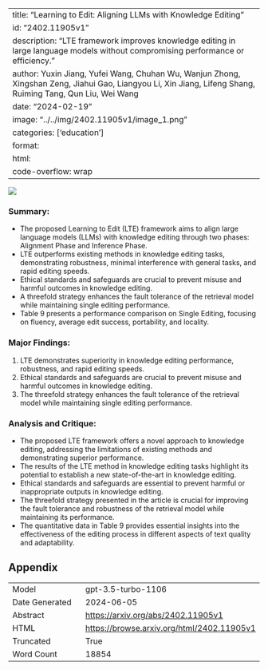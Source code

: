 
---
title: "Learning to Edit: Aligning LLMs with Knowledge Editing"
id: "2402.11905v1"
description: "LTE framework improves knowledge editing in large language models without compromising performance or efficiency."
author: Yuxin Jiang, Yufei Wang, Chuhan Wu, Wanjun Zhong, Xingshan Zeng, Jiahui Gao, Liangyou Li, Xin Jiang, Lifeng Shang, Ruiming Tang, Qun Liu, Wei Wang
date: "2024-02-19"
image: "../../img/2402.11905v1/image_1.png"
categories: ['education']
format:
  html:
    code-overflow: wrap
---

![](../../img/2402.11905v1/image_1.png)

### Summary:
- The proposed Learning to Edit (LTE) framework aims to align large language models (LLMs) with knowledge editing through two phases: Alignment Phase and Inference Phase.
- LTE outperforms existing methods in knowledge editing tasks, demonstrating robustness, minimal interference with general tasks, and rapid editing speeds.
- Ethical standards and safeguards are crucial to prevent misuse and harmful outcomes in knowledge editing.
- A threefold strategy enhances the fault tolerance of the retrieval model while maintaining single editing performance.
- Table 9 presents a performance comparison on Single Editing, focusing on fluency, average edit success, portability, and locality.

### Major Findings:
1. LTE demonstrates superiority in knowledge editing performance, robustness, and rapid editing speeds.
2. Ethical standards and safeguards are crucial to prevent misuse and harmful outcomes in knowledge editing.
3. The threefold strategy enhances the fault tolerance of the retrieval model while maintaining single editing performance.

### Analysis and Critique:
- The proposed LTE framework offers a novel approach to knowledge editing, addressing the limitations of existing methods and demonstrating superior performance.
- The results of the LTE method in knowledge editing tasks highlight its potential to establish a new state-of-the-art in knowledge editing.
- Ethical standards and safeguards are essential to prevent harmful or inappropriate outputs in knowledge editing.
- The threefold strategy presented in the article is crucial for improving the fault tolerance and robustness of the retrieval model while maintaining its performance.
- The quantitative data in Table 9 provides essential insights into the effectiveness of the editing process in different aspects of text quality and adaptability.

## Appendix

|          |          |
|----------|----------|
| Model     | gpt-3.5-turbo-1106       |
| Date Generated     | 2024-06-05       |
| Abstract | [https://arxiv.org/abs/2402.11905v1](https://arxiv.org/abs/2402.11905v1)        |
| HTML     | [https://browse.arxiv.org/html/2402.11905v1](https://browse.arxiv.org/html/2402.11905v1)       |
| Truncated       | True       |
| Word Count       | 18854       |